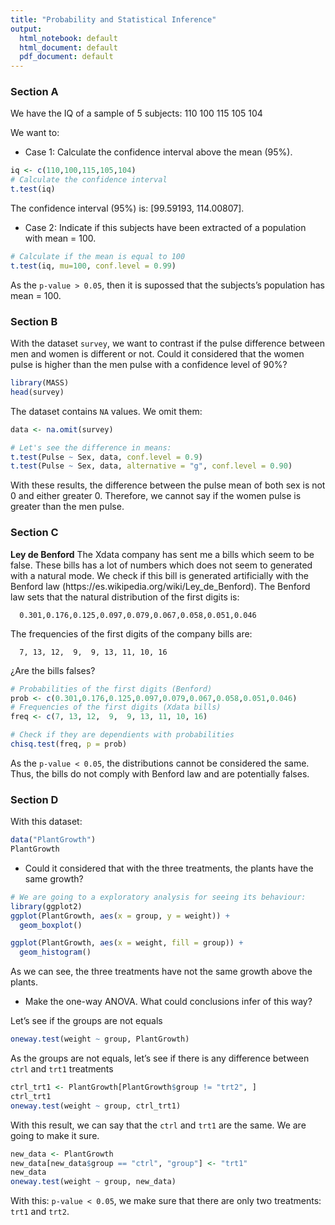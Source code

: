 ```yaml
---
title: "Probability and Statistical Inference"
output:
  html_notebook: default
  html_document: default
  pdf_document: default
---
```




### Section A

We have the IQ of a sample of 5 subjects:
 110
 100
 115
 105
 104

We want to:
  
  - Case 1: Calculate the confidence interval above the mean (95%).
  
```r
iq <- c(110,100,115,105,104)
# Calculate the confidence interval
t.test(iq)
```
  
  The confidence interval (95%) is: [99.59193, 114.00807].
    
  \newline
    
  - Case 2: Indicate if this subjects have been extracted of a population with mean = 100.
    
```r
# Calculate if the mean is equal to 100
t.test(iq, mu=100, conf.level = 0.99)
```

  As the `p-value > 0.05`, then it is supossed that the subjects's population has mean = 100.



### Section B

With the dataset `survey`, we want to contrast if the pulse difference between men and women is different or not. Could it considered that the women pulse is higher than the men pulse with a confidence level of 90%?

```r
library(MASS)
head(survey)
```

The dataset contains `NA` values. We omit them:
```r
data <- na.omit(survey)

# Let's see the difference in means:
t.test(Pulse ~ Sex, data, conf.level = 0.9)
t.test(Pulse ~ Sex, data, alternative = "g", conf.level = 0.90)
```

With these results, the difference between the pulse mean of both sex is not 0 and either greater 0. Therefore, we cannot say if the women pulse is greater than the men pulse.



### Section C

**Ley de Benford**
The Xdata company has sent me a bills which seem to be false. These bills has a lot of numbers which does not seem to generated with a natural mode. We check if this bill is generated artificially with the Benford law (https://es.wikipedia.org/wiki/Ley_de_Benford). The Benford law sets that the natural distribution of the first digits is:

      0.301,0.176,0.125,0.097,0.079,0.067,0.058,0.051,0.046

The frequencies of the first digits of the company bills are:

      7, 13, 12,  9,  9, 13, 11, 10, 16

¿Are the bills falses?

```r
# Probabilities of the first digits (Benford)
prob <- c(0.301,0.176,0.125,0.097,0.079,0.067,0.058,0.051,0.046)
# Frequencies of the first digits (Xdata bills)
freq <- c(7, 13, 12,  9,  9, 13, 11, 10, 16)

# Check if they are dependients with probabilities
chisq.test(freq, p = prob)
```

As the `p-value < 0.05`, the distributions cannot be considered the same. Thus, the bills do not comply with Benford law and are potentially falses.





### Section D

With this dataset:
```r
data("PlantGrowth")
PlantGrowth
```

  - Could it considered that with the three treatments, the plants have the same growth?
```r
# We are going to a exploratory analysis for seeing its behaviour:
library(ggplot2)
ggplot(PlantGrowth, aes(x = group, y = weight)) +
  geom_boxplot()

ggplot(PlantGrowth, aes(x = weight, fill = group)) +
  geom_histogram()
```
  
  As we can see, the three treatments have not the same growth above the plants.
  
  - Make the one-way ANOVA. What could conclusions infer of this way?
  
  Let's see if the groups are not equals
```r
oneway.test(weight ~ group, PlantGrowth)
```

  As the groups are not equals, let's see if there is any difference between `ctrl` and `trt1` treatments
```r
ctrl_trt1 <- PlantGrowth[PlantGrowth$group != "trt2", ]
ctrl_trt1
oneway.test(weight ~ group, ctrl_trt1)
```

With this result, we can say that the `ctrl` and `trt1` are the same. We are going to make it sure.

```r
new_data <- PlantGrowth
new_data[new_data$group == "ctrl", "group"] <- "trt1"
new_data
oneway.test(weight ~ group, new_data)
```

With this: `p-value < 0.05`, we make sure that there are only two treatments: `trt1` and `trt2`.